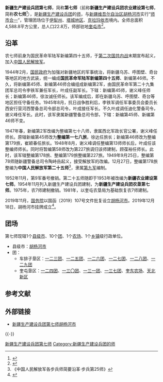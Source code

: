 {{Infobox PRCG
|机构名称=新疆生产建设兵团第七师
|标志1=National Emblem of the People's Republic of China (2).svg
|职位1=党委书记
|人员1=刘新建
|职位2=师长
|人员2=
|上级机构= [[新疆生产建设兵团|新疆生产建设兵团]]
|中共本级 = 中国共产党新疆生产建设兵团第七师胡杨河市委员会
|本级纪检= [[中国共产党新疆生产建设兵团第七师胡杨河市纪律检查委员会|中国共产党新疆生产建设兵团第七师胡杨河市纪律检查委员会]]
|本级监察= [[新疆生产建设兵团第七师胡杨河市监察委员会|新疆生产建设兵团第七师胡杨河市监察委员会]]
|机构类型= 新疆生产建设兵团的师
|行政级别= 副地厅级
|成立时间= 1953年
|场所1= 师部
|地址1= [[新疆维吾尔自治区|新疆维吾尔自治区]][[奎屯市|奎屯市]]
|官网= {{URL|http://www.nqs.gov.cn/}}
}}

'''新疆生产建设兵团第七师'''，简称'''第七师'''（前称'''新疆生产建设兵团农业建设第七师'''，简称'''农七师'''<ref>{{cite web|title=新疆生产建设兵团农业师更名揭牌|url=http://www.chinadaily.com.cn/dfpd/xj/bwzg/2012-12/25/content_16053070.htm|date=2012-12-25|publisher=中国日报网|access-date=2020-07-24|archive-date=2020-09-10|archive-url=https://web.archive.org/web/20200910100202/https://www.chinadaily.com.cn/dfpd/xj/bwzg/2012-12/25/content_16053070.htm|dead-url=no}}</ref>），是[[新疆生产建设兵团|新疆生产建设兵团]]的[[师_(军队)|师]]，与[[新疆维吾尔自治区|新疆维吾尔自治区]][[胡杨河市|胡杨河市]]实行“[[师市合一|师市合一]]”，管理团场位于[[伊犁哈萨克自治州|伊犁州]]、[[塔城地区|塔城地区]]、[[克拉玛依市|克拉玛依市]]境内。全师总面积4,588.8平方公里，总人口22.8万，师部驻地[[奎屯市|奎屯市]]<ref>{{cite web|title=第七师|url=http://www.xjbt.gov.cn/c/2017-09-07/508061.shtml|date=2017-09-07|publisher=新疆生产建设兵团|access-date=2020-07-24|archive-date=2020-10-02|archive-url=https://web.archive.org/web/20201002182943/http://www.xjbt.gov.cn/c/2017-09-07/508061.shtml|dead-url=no}}</ref>。

== 沿革 ==
农七师前身为国民革命军陆军新编第四十五师，于[[第二次国共内战|第二次国共内战]]末期宣布起义，加入[[中国人民解放军|中国人民解放军]]。

1944年2月，[[国民政府|国民政府]]为加强对新疆地区的军事统治，将新疆乌苏、呼图壁、奇台等地区的地方武装，统一编成'''国民革命军陆军新编第四十五师'''、新编第46师。不久，将新编第45师、新编第46师合编组成新编第2军，由国民革命军第二十九集团军总司令李铁军兼任军长，叶成任副军长。下辖：新编第45师，谢义峰任师长；新编第46师，徐汝诚任师长。该军编成后，即在新疆乌苏、呼图壁、奇台等地区担任守备任务。1945年8月，抗日战争胜利后，李铁军调任军事委员会委员长西安行营河西警备总司令部总司令，叶成接任军长。不久叶成调任迪化警备司令，谢义峰任军长。此时，该军隶属新疆警备总司令部，下辖：新编第45师、新编第46师不变。

1947年春，新编第2军改编为整编第七十八师，隶属西北军政长官公署，谢义峰任师长。原辖新编第45师改为'''整编第一七八旅'''，徐达任旅长；新编第46师改为整编第179旅，崔颖春任旅长。1948年8月，谢义峰调任整编第13师师长后，叶成任该整编师师长。同时将暂编第58师改为第227旅调归该师建制，顾葆裕任师长。此时，该军辖整编第178旅、整编第179旅整编第227旅。1949年9月25日，整编第78师随新疆警备总司令陶峙岳起义，接受解放军的改编。12月27日，整编第178旅整编为'''中国人民解放军第二十五师'''<ref>《中国人民解放军各步兵师简要沿革·步兵第25师》</ref>，隶属[[中国人民解放军第九军|第九军]]编制。

1952年11月，第9军番号撤销。第二十五师随即于1953年被改编为'''新疆农业建设第七师'''。1954年11月列入新疆生产建设兵团建制，为'''新疆生产建设兵团农垦第七师'''。1975年，农7师建制撤销。1981年，以奎屯农垦局为基础恢复农7师建制。

2019年11月，[[中华人民共和国国务院|国务院]]以国函〔2019〕107号文件批复设立[[胡杨河市|胡杨河市]]。2019年12月18日，胡杨河市挂牌成立<ref>{{cite web|title=胡杨河市揭牌成立 孙金龙出席揭牌仪式并讲话|url=http://news.ts.cn/system/2019/12/19/036012084.shtml|date=2019-12-19|publisher=天山网}}</ref>。

== 团场 ==
第七师现辖1个[[县级市|县级市]]、10个[[團_(軍隊)|团]]、1个[[农场|农场]]、1个[[乡镇|乡镇]]级行政单位。
* 县级市：[[胡杨河市|胡杨河市]]
* 团：
** 车排子垦区：[[新疆生产建设兵团第七师一二三团|一二三团]]、[[新疆生产建设兵团第七师一二五团|一二五团]]、[[新疆生产建设兵团第七师一二六团|一二六团]]、[[新疆生产建设兵团第七师一二七团|一二七团]]、[[新疆生产建设兵团第七师一二八团|一二八团]]、[[新疆生产建设兵团第七师一二九团|一二九团]]
** 奎屯垦区：[[新疆生产建设兵团第七师一二四团|一二四团]]、[[新疆生产建设兵团第七师一三〇团|一三〇团]]、[[新疆生产建设兵团第七师一三一团|一三一团]]、[[新疆生产建设兵团第七师一三七团|一三七团]]、[[新疆生产建设兵团第七师奎东农场|奎东农场]]、[[天北新区|天北新区]]

== 参考文献 ==
{{Reflist}}

== 外部链接 ==
* [http://www.nqs.gov.cn/ 新疆生产建设兵团第七师胡杨河市] {{Wayback|url=http://www.nqs.gov.cn/ |date=20210225032027 }}

{{-}}
{{新疆生产建设兵团第七师}}
{{新疆生产建设兵团}}
{{中国人民解放军的师}}
[[Category:新疆生产建设兵团第七师|]]
[[Category:新疆生产建设兵团的师|Category:新疆生产建设兵团的师]]